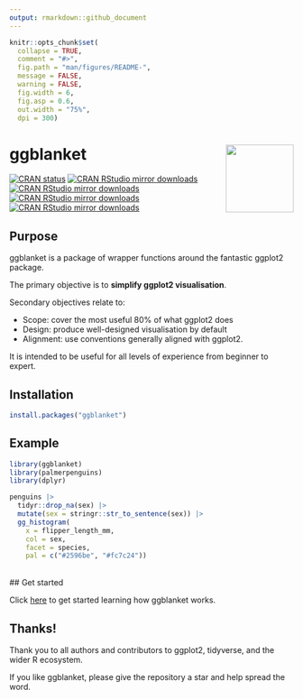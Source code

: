 ```yaml
---
output: rmarkdown::github_document
---
```


<!-- README.md is generated from README.Rmd. Please edit that file -->

```r
knitr::opts_chunk$set(
  collapse = TRUE,
  comment = "#>",
  fig.path = "man/figures/README-",
  message = FALSE,
  warning = FALSE,
  fig.width = 6,
  fig.asp = 0.6,
  out.width = "75%",
  dpi = 300)
```

# ggblanket <img src="man/figures/logo.png" align="right" width="120" />

<!-- badges: start -->
  [![CRAN status](https://www.r-pkg.org/badges/version/ggblanket)](https://CRAN.R-project.org/package=ggblanket)
[![CRAN RStudio mirror downloads](https://cranlogs.r-pkg.org/badges/grand-total/ggblanket?color=lightgrey)](https://r-pkg.org/pkg/ggblanket)
[![CRAN RStudio mirror downloads](https://cranlogs.r-pkg.org/badges/last-month/ggblanket?color=lightgrey)](https://r-pkg.org/pkg/ggblanket)
[![CRAN RStudio mirror downloads](https://cranlogs.r-pkg.org/badges/last-week/ggblanket?color=lightgrey)](https://r-pkg.org/pkg/ggblanket)
[![CRAN RStudio mirror downloads](https://cranlogs.r-pkg.org/badges/last-day/ggblanket?color=lightgrey)](https://r-pkg.org/pkg/ggblanket)
<!-- badges: end -->

## Purpose

ggblanket is a package of wrapper functions around the fantastic ggplot2 package.

The primary objective is to **simplify ggplot2 visualisation**.

Secondary objectives relate to:

* Scope: cover the most useful 80% of what ggplot2 does
* Design: produce well-designed visualisation by default
* Alignment: use conventions generally aligned with ggplot2. 

It is intended to be useful for all levels of experience from beginner to expert.

## Installation

``` r
install.packages("ggblanket")
```
## Example

```r
library(ggblanket)
library(palmerpenguins)
library(dplyr)

penguins |>
  tidyr::drop_na(sex) |> 
  mutate(sex = stringr::str_to_sentence(sex)) |>
  gg_histogram(
    x = flipper_length_mm,
    col = sex,
    facet = species,
    pal = c("#2596be", "#fc7c24"))
```
<br>
## Get started

Click [here](https://davidhodge931.github.io/ggblanket/articles/ggblanket.html) to get started learning how ggblanket works.

## Thanks!

Thank you to all authors and contributors to ggplot2, tidyverse, and the wider R ecosystem. 

If you like ggblanket, please give the repository a star and help spread the word.
